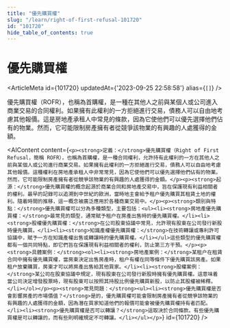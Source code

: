 ```yaml
---
title: "優先購買權"
slug: "/learn/right-of-first-refusal-101720"
id: "101720"
hide_table_of_contents: true
---
```



# 優先購買權

<ArticleMeta id={101720} updatedAt={'2023-09-25 22:58:58'} alias={`[]`} />
<div className='border-solid border-b border-t-0 my-4 border-[var(--ifm-color-gray-300)]' />

優先購買權（ROFR），也稱為首購權，是一種在其他人之前與某個人或公司進入商業交易的合同權利。如果擁有此權利的一方拒絕進行交易，債務人可以自由地考慮其他報價。這是房地產承租人中常見的條款，因為它使他們可以優先選擇他們佔有的物業。然而，它可能限制房產擁有者從競爭該物業的有興趣的人處獲得的金額。

<AIContent content={`<p><strong>定義：</strong>優先購買權（Right of First Refusal，簡稱 ROFR），也稱為首購權，是一種合同權利，允許持有此權利的一方在其他人之前與某個人或公司進行商業交易。如果擁有此權利的一方拒絕進行交易，債務人可以自由地考慮其他報價。這種權利在房地產承租人中非常常見，因為它使他們可以優先選擇他們佔有的物業。然而，它可能限制房產擁有者從競爭該物業的有興趣的人處獲得的金額。</p><p><strong>起源：</strong>優先購買權的概念起源於商業合同和房地產交易中，旨在保護現有利益相關者的權利。最早的記錄可以追溯到中世紀的歐洲，當時地主會給予租户優先購買其租賃土地的權利。隨着時間的推移，這一概念被廣泛應用於各種商業交易中。</p><p><strong>類別與特點：</strong>優先購買權可以分為多種類型，主要包括：<ul><li><strong>房地產優先購買權：</strong>最常見的類型，通常賦予租户在房產出售時的優先購買權。</li><li><strong>股權優先購買權：</strong>在公司股東協議中常見，允許現有股東在公司發行新股時優先購買。</li><li><strong>知識產權優先購買權：</strong>在技術轉讓或專利許可協議中，賦予一方在知識產權出售或轉讓時的優先購買權。</li></ul>這些類型的優先購買權都有一個共同特點，即它們旨在保護現有利益相關者的權利，防止第三方干預。</p><p><strong>具體案例：</strong><ol><li><strong>房地產案例：</strong>某租户在租賃合同中擁有優先購買權，當房東決定出售房產時，租户有權在同等條件下優先購買該房產。如果租户放棄購買，房東才可以將房產出售給其他買家。</li><li><strong>股權案例：</strong>某公司在股東協議中規定，現有股東在公司發行新股時擁有優先購買權。這意味着當公司決定增發股票時，現有股東可以按照其持股比例優先購買新股，以防止其股權被稀釋。</li></ol></p><p><strong>常見問題：</strong><ul><li><strong>優先購買權是否會影響房產的市場價值？</strong>是的，優先購買權可能會限制房產擁有者從競爭該物業的有興趣的人處獲得的金額，因為潛在買家知道他們的報價可能會被優先購買權持有者匹配。</li><li><strong>優先購買權是否可以轉讓？</strong>這取決於合同條款。有些優先購買權是可以轉讓的，而有些則明確規定不可轉讓。</li></ul></p>`} id={101720} />
